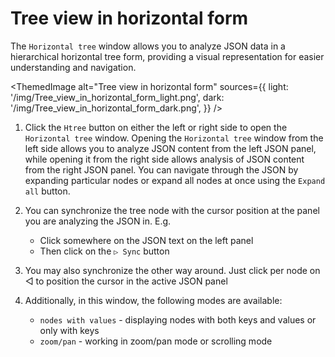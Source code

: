 # Tree view in horizontal form

The `Horizontal tree` window allows you to analyze JSON data in a hierarchical horizontal tree form,
providing a visual representation for easier understanding and navigation.


<ThemedImage
    alt="Tree view in horizontal form"
    sources={{
        light: '/img/Tree_view_in_horizontal_form_light.png',
        dark: '/img/Tree_view_in_horizontal_form_dark.png',
    }}
/>

1. Click the `Htree` button on either the left or right side to open the `Horizontal tree` window.
    Opening the `Horizontal tree` window from the left side allows you to analyze JSON content from the left JSON panel,
    while opening it from the right side allows analysis of JSON content from the right JSON panel.
    You can navigate through the JSON by expanding particular nodes or expand all nodes at once using the `Expand all` button.

2. You can synchronize the tree node with the cursor position at the panel you are analyzing the JSON in. E.g.
    - Click somewhere on the JSON text on the left panel
    - Then click on the `▷ Sync` button

3. You may also synchronize the other way around. Just click per node on ◁ to position the cursor in the active JSON panel

4. Additionally, in this window, the following modes are available:
    - `nodes with values` - displaying nodes with both keys and values or only with keys
    - `zoom/pan` - working in zoom/pan mode or scrolling mode

